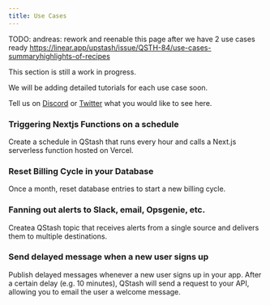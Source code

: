 ```yaml
---
title: Use Cases
---
```


TODO: andreas: rework and reenable this page after we have 2 use cases ready
https://linear.app/upstash/issue/QSTH-84/use-cases-summaryhighlights-of-recipes

This section is still a work in progress.

We will be adding detailed tutorials for each use case soon.

Tell us on [Discord](https://discord.gg/w9SenAtbme) or
[Twitter](https://twitter.com/upstash) what you would like to see here.

### Triggering Nextjs Functions on a schedule

Create a schedule in QStash that runs every hour and calls a Next.js serverless
function hosted on Vercel.

### Reset Billing Cycle in your Database

Once a month, reset database entries to start a new billing cycle.

### Fanning out alerts to Slack, email, Opsgenie, etc.

Createa QStash topic that receives alerts from a single source and delivers them
to multiple destinations.

### Send delayed message when a new user signs up

Publish delayed messages whenever a new user signs up in your app. After a
certain delay (e.g. 10 minutes), QStash will send a request to your API,
allowing you to email the user a welcome message.
